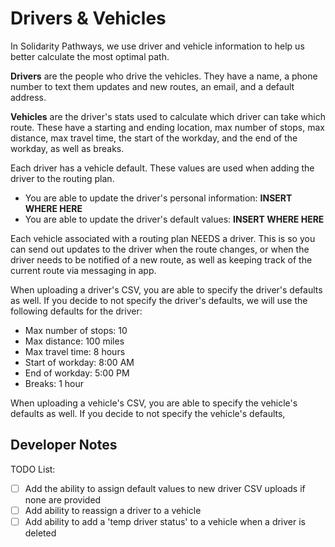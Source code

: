 # Drivers & Vehicles

In Solidarity Pathways, we use driver and vehicle information to help us better calculate the
most optimal path.

**Drivers** are the people who drive the vehicles. They have a name, a phone number to text them
updates and new routes, an email, and a default address.

**Vehicles** are the driver's stats used to calculate which driver can take which route.
These have a starting and ending location, max number of stops, max distance, max travel time,
the start of the workday, and the end of the workday, as well as breaks.

Each driver has a vehicle default. These values are used when adding the driver to the routing plan.

- You are able to update the driver's personal information: **INSERT WHERE HERE**
- You are able to update the driver's default values: **INSERT WHERE HERE**

Each vehicle associated with a routing plan NEEDS a driver. This is so you can send out updates to the driver
when the route changes, or when the driver needs to be notified of a new route, as well as keeping track of the current route
via messaging in app.

When uploading a driver's CSV, you are able to specify the driver's defaults as well. If you decide to not specify the driver's defaults,
we will use the following defaults for the driver:

- Max number of stops: 10
- Max distance: 100 miles
- Max travel time: 8 hours
- Start of workday: 8:00 AM
- End of workday: 5:00 PM
- Breaks: 1 hour

When uploading a vehicle's CSV, you are able to specify the vehicle's defaults as well. If you decide to not specify the vehicle's defaults,

## Developer Notes

TODO List:

- [ ] Add the ability to assign default values to new driver CSV uploads if none are provided
- [ ] Add ability to reassign a driver to a vehicle
- [ ] Add ability to add a 'temp driver status' to a vehicle when a driver is deleted
